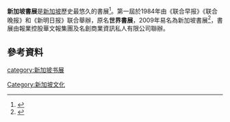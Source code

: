 '''新加坡書展'''是[[新加坡|新加坡]]歷史最悠久的書展<ref>{{Cite web |url=http://www.publishing.com.hk/pubnews/newsdetail.asp?newsid=20100526004 |title=2010新加坡書展5月28日開幕 |access-date=2011-05-29 |archive-url=https://web.archive.org/web/20160304133830/http://www.publishing.com.hk/pubnews/newsdetail.asp?newsid=20100526004 |archive-date=2016-03-04 |dead-url=yes }}</ref>。第一屆於1984年由《联合早报》《联合晚报》和《新明日报》联合舉辦，原名'''世界書展'''，2009年易名為新加坡書展<ref>{{Cite web |url=http://www.publishing.com.hk/pubnews/newsdetail.asp?newsid=20090529003 |title=新加坡書展開幕展出出版物逾10萬種 |access-date=2011-05-29 |archive-url=https://web.archive.org/web/20090601123501/http://www.publishing.com.hk/pubnews/NewsDetail.asp?NewsID=20090529003 |archive-date=2009-06-01 |dead-url=yes }}</ref>，書展由報業控股華文報集團及名創商業資訊私人有限公司聯辦。

==參考資料==
{{reflist}}
[[category:新加坡书展|category:新加坡书展]]
[[Category:新加坡文化|Category:新加坡文化]]